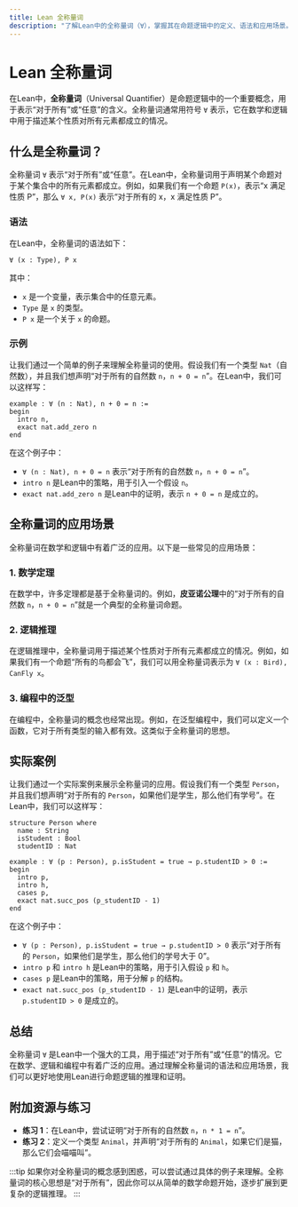 ```yaml
---
title: Lean 全称量词
description: "了解Lean中的全称量词（∀），掌握其在命题逻辑中的定义、语法和应用场景。"
---
```


# Lean 全称量词

在Lean中，**全称量词**（Universal Quantifier）是命题逻辑中的一个重要概念，用于表示“对于所有”或“任意”的含义。全称量词通常用符号 `∀` 表示，它在数学和逻辑中用于描述某个性质对所有元素都成立的情况。

## 什么是全称量词？

全称量词 `∀` 表示“对于所有”或“任意”。在Lean中，全称量词用于声明某个命题对于某个集合中的所有元素都成立。例如，如果我们有一个命题 `P(x)`，表示“x 满足性质 P”，那么 `∀ x, P(x)` 表示“对于所有的 x，x 满足性质 P”。

### 语法

在Lean中，全称量词的语法如下：

```lean
∀ (x : Type), P x
```

其中：
- `x` 是一个变量，表示集合中的任意元素。
- `Type` 是 `x` 的类型。
- `P x` 是一个关于 `x` 的命题。

### 示例

让我们通过一个简单的例子来理解全称量词的使用。假设我们有一个类型 `Nat`（自然数），并且我们想声明“对于所有的自然数 `n`，`n + 0 = n`”。在Lean中，我们可以这样写：

```lean
example : ∀ (n : Nat), n + 0 = n :=
begin
  intro n,
  exact nat.add_zero n
end
```

在这个例子中：
- `∀ (n : Nat), n + 0 = n` 表示“对于所有的自然数 `n`，`n + 0 = n`”。
- `intro n` 是Lean中的策略，用于引入一个假设 `n`。
- `exact nat.add_zero n` 是Lean中的证明，表示 `n + 0 = n` 是成立的。

## 全称量词的应用场景

全称量词在数学和逻辑中有着广泛的应用。以下是一些常见的应用场景：

### 1. 数学定理

在数学中，许多定理都是基于全称量词的。例如，**皮亚诺公理**中的“对于所有的自然数 `n`，`n + 0 = n`”就是一个典型的全称量词命题。

### 2. 逻辑推理

在逻辑推理中，全称量词用于描述某个性质对于所有元素都成立的情况。例如，如果我们有一个命题“所有的鸟都会飞”，我们可以用全称量词表示为 `∀ (x : Bird), CanFly x`。

### 3. 编程中的泛型

在编程中，全称量词的概念也经常出现。例如，在泛型编程中，我们可以定义一个函数，它对于所有类型的输入都有效。这类似于全称量词的思想。

## 实际案例

让我们通过一个实际案例来展示全称量词的应用。假设我们有一个类型 `Person`，并且我们想声明“对于所有的 `Person`，如果他们是学生，那么他们有学号”。在Lean中，我们可以这样写：

```lean
structure Person where
  name : String
  isStudent : Bool
  studentID : Nat

example : ∀ (p : Person), p.isStudent = true → p.studentID > 0 :=
begin
  intro p,
  intro h,
  cases p,
  exact nat.succ_pos (p_studentID - 1)
end
```

在这个例子中：
- `∀ (p : Person), p.isStudent = true → p.studentID > 0` 表示“对于所有的 `Person`，如果他们是学生，那么他们的学号大于 0”。
- `intro p` 和 `intro h` 是Lean中的策略，用于引入假设 `p` 和 `h`。
- `cases p` 是Lean中的策略，用于分解 `p` 的结构。
- `exact nat.succ_pos (p_studentID - 1)` 是Lean中的证明，表示 `p.studentID > 0` 是成立的。

## 总结

全称量词 `∀` 是Lean中一个强大的工具，用于描述“对于所有”或“任意”的情况。它在数学、逻辑和编程中有着广泛的应用。通过理解全称量词的语法和应用场景，我们可以更好地使用Lean进行命题逻辑的推理和证明。

## 附加资源与练习

- **练习 1**：在Lean中，尝试证明“对于所有的自然数 `n`，`n * 1 = n`”。
- **练习 2**：定义一个类型 `Animal`，并声明“对于所有的 `Animal`，如果它们是猫，那么它们会喵喵叫”。

:::tip
如果你对全称量词的概念感到困惑，可以尝试通过具体的例子来理解。全称量词的核心思想是“对于所有”，因此你可以从简单的数学命题开始，逐步扩展到更复杂的逻辑推理。
:::